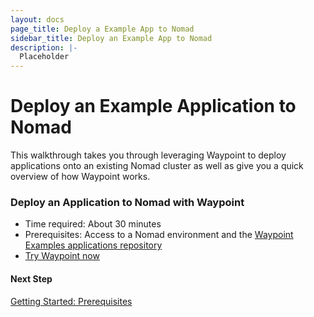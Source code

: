```yaml
---
layout: docs
page_title: Deploy a Example App to Nomad
sidebar_title: Deploy an Example App to Nomad
description: |-
  Placeholder
---
```


# Deploy an Example Application to Nomad

This walkthrough takes you through leveraging Waypoint to deploy applications onto an existing Nomad cluster as well as give you a quick overview of how Waypoint works.

### Deploy an Application to Nomad with Waypoint

- Time required: About 30 minutes
- Prerequisites: Access to a Nomad environment and the [Waypoint Examples applications repository](https://github.com/hashicorp/waypoiont-examples)
- [Try Waypoint now](/docs/getting-started/nomad-example-app)

#### Next Step

[Getting Started: Prerequisites](/docs/getting-started/nomad-example-app/install-prereqs)
